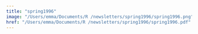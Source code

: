 ```yaml
---
title: "spring1996"
image: "/Users/emma/Documents/R /newsletters/spring1996/spring1996.png"
href: "/Users/emma/Documents/R /newsletters/spring1996/spring1996.pdf"
---
```

